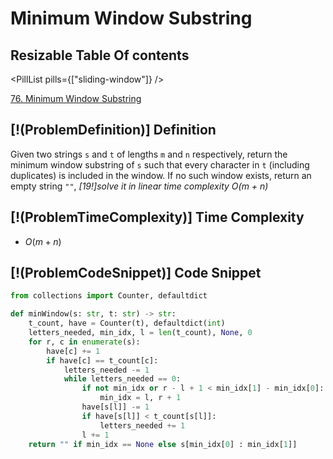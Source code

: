 # Minimum Window Substring

## Resizable Table Of contents

<DifficultyBadge difficulty="hard" />

<PillList pills={["sliding-window"]} />

[76. Minimum Window Substring](https://leetcode.com/problems/minimum-window-substring)

## [!(ProblemDefinition)] Definition

Given two strings `s` and `t` of lengths `m` and `n` respectively,     return the minimum window substring of `s` such that every character in `t` (including duplicates)     is included in the window. If no such window exists, return an empty string `""`,
    *[19!]solve it in linear time complexity O(m + n)*

## [!(ProblemTimeComplexity)] Time Complexity

- $O(m + n)$

## [!(ProblemCodeSnippet)] Code Snippet

```python meta="source=problems/76-minimum-window-substring/solution.py"
from collections import Counter, defaultdict

def minWindow(s: str, t: str) -> str:
    t_count, have = Counter(t), defaultdict(int)
    letters_needed, min_idx, l = len(t_count), None, 0
    for r, c in enumerate(s):
        have[c] += 1
        if have[c] == t_count[c]:
            letters_needed -= 1
            while letters_needed == 0:
                if not min_idx or r - l + 1 < min_idx[1] - min_idx[0]:
                    min_idx = l, r + 1
                have[s[l]] -= 1
                if have[s[l]] < t_count[s[l]]:
                    letters_needed += 1
                l += 1
    return "" if min_idx == None else s[min_idx[0] : min_idx[1]]
```

